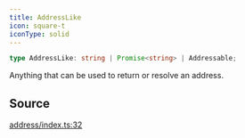 ```yaml
---
title: AddressLike
icon: square-t
iconType: solid
---
```


```ts
type AddressLike: string | Promise<string> | Addressable;
```

Anything that can be used to return or resolve an address.

## Source

[address/index.ts:32](https://github.com/dominant-strategies/quais.js/blob/265429340b9a59debf8c98d9d1d84e14225d65d8/src/address/index.ts#L32)
